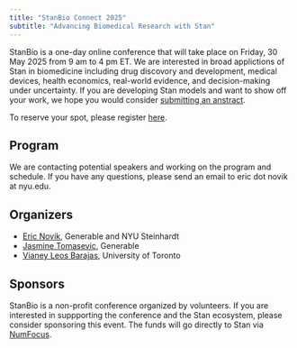 ```yaml
---
title: "StanBio Connect 2025"
subtitle: "Advancing Biomedical Research with Stan"
---
```


StanBio is a one-day online conference that will take place on Friday, 30 May 2025 from 9 am to 4 pm ET. We are interested in broad applictions of Stan in biomedicine including drug discovory and development, medical devices, health economics, real-world evidence, and decision-making under uncertainty. If you are developing Stan models and want to show off your work, we hope you would consider [submitting an anstract](https://bit.ly/stanbio2025-abstract).

To reserve your spot, please register [here](https://bit.ly/stanbio2025).

## Program
We are contacting potential speakers and working on the program and schedule. If you have any questions, please send an email to eric dot novik at nyu.edu. 

## Organizers

- [Eric Novik](https://www.linkedin.com/in/enovik/), Generable and NYU Steinhardt
- [Jasmine Tomasevic](https://www.linkedin.com/in/jasminetomasevic/), Generable
- [Vianey Leos Barajas](https://www.statistics.utoronto.ca/people/directories/all-faculty/vianey-leos-barajas), University of Toronto

## Sponsors
StanBio is a non-profit conference organized by volunteers. If you are interested in suppporting the conference and the Stan ecosystem, please consider sponsoring this event. The funds will go directly to Stan via [NumFocus](https://numfocus.org/project/stan).

